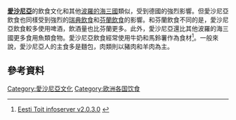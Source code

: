 {{expand|time=2016-02-02T06:38:02+00:00}}
'''[[愛沙尼亞|愛沙尼亞]]'''的飲食文化和其他[[波羅的海三國|波羅的海三國]]類似，受到德國的強烈影響。但愛沙尼亞飲食也同樣受到強烈的[[瑞典飲食|瑞典飲食]]和[[芬蘭飲食|芬蘭飲食]]的影響。和芬蘭飲食不同的是，愛沙尼亞飲食較多使用啤酒，飲酒量也比芬蘭更多。此外，愛沙尼亞還比其他波羅的海三國更多食用魚類食物。愛沙尼亞飲食經常使用牛奶和馬鈴薯作為食材<ref>[http://www.eestitoit.ee/pages.php/010201,8 Eesti Toit infoserver v2.0.3.0<!-- Bot generated title -->] {{webarchive|url=https://web.archive.org/web/20071217022649/http://www.eestitoit.ee/pages.php/010201%2C8 |date=2007-12-17 }}</ref>。一般來說，愛沙尼亞人的主食多是麵包，肉類則以豬肉和羊肉為主。
== 參考資料 ==
{{Reflist}}
{{歐洲题目|飲食文化}}
[[Category:愛沙尼亞文化|Category:愛沙尼亞文化]]
[[Category:欧洲各国饮食|Category:欧洲各国饮食]]